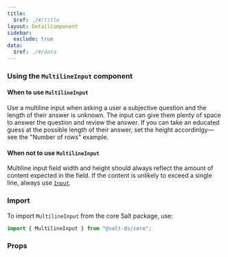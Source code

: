 ```yaml
---
title:
  $ref: ./#/title
layout: DetailComponent
sidebar:
  exclude: true
data:
  $ref: ./#/data
---
```


### Using the `MultilineInput` component

#### When to use `MultilineInput`

Use a multiline input when asking a user a subjective question and the length of their answer is unknown. The input can give them plenty of space to answer the question and review the answer. If you can take an educated guess at the possible length of their answer, set the height accordinlgy—see the "Number of rows" example.

#### When not to use `MultilineInput`

Multiline input field width and height should always reflect the amount of content expected in the field. If the content is unlikely to exceed a single line, always use [`Input`](../input).

### Import

To import `MultilineInput` from the core Salt package, use:

```js
import { MultilineInput } from "@salt-ds/core";
```

### Props

<PropsTable componentName="MultilineInput" />
